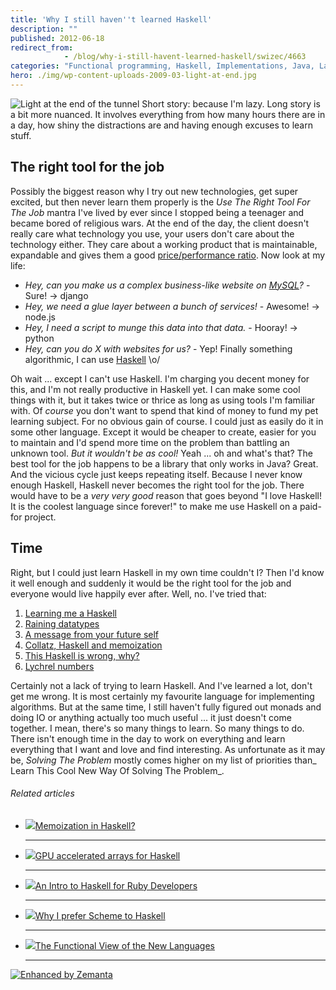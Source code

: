 ```yaml
---
title: 'Why I still haven''t learned Haskell'
description: ""
published: 2012-06-18
redirect_from: 
            - /blog/why-i-still-havent-learned-haskell/swizec/4663
categories: "Functional programming, Haskell, Implementations, Java, Languages, Programming, Tools, Uncategorized"
hero: ./img/wp-content-uploads-2009-03-light-at-end.jpg
---
```


![Light at the end of the tunnel](./img/wp-content-uploads-2009-03-light-at-end.jpg "Light at the end of the tunnel") Short story: because I'm lazy. Long story is a bit more nuanced. It involves everything from how many hours there are in a day, how shiny the distractions are and having enough excuses to learn stuff.

## The right tool for the job

Possibly the biggest reason why I try out new technologies, get super excited, but then never learn them properly is the _Use The Right Tool For The Job_ mantra I've lived by ever since I stopped being a teenager and became bored of religious wars. At the end of the day, the client doesn't really care what technology you use, your users don't care about the technology either. They care about a working product that is maintainable, expandable and gives them a good [price/performance ratio](http://en.wikipedia.org/wiki/Price/performance_ratio "Price/performance ratio"). Now look at my life:

-   _Hey, can you make us a complex business-like website on [MySQL](http://en.wikipedia.org/wiki/MySQL "MySQL")?_ - Sure! -> django
-   _Hey, we need a glue layer between a bunch of services!_ - Awesome! -> node.js
-   _Hey, I need a script to munge this data into that data._ - Hooray! -> python
-   _Hey, can you do X with websites for us?_ - Yep! Finally something algorithmic, I can use [Haskell](http://en.wikipedia.org/wiki/Haskell_%28programming_language%29 "Haskell (programming language)") \\o/

Oh wait ... except I can't use Haskell. I'm charging you decent money for this, and I'm not really productive in Haskell yet. I can make some cool things with it, but it takes twice or thrice as long as using tools I'm familiar with. Of _course_ you don't want to spend that kind of money to fund my pet learning subject. For no obvious gain of course. I could just as easily do it in some other language. Except it would be cheaper to create, easier for you to maintain and I'd spend more time on the problem than battling an unknown tool. _But it wouldn't be as cool!_ Yeah ... oh and what's that? The best tool for the job happens to be a library that only works in Java? Great. And the vicious cycle just keeps repeating itself. Because I never know enough Haskell, Haskell never becomes the right tool for the job. There would have to be a _very very good_ reason that goes beyond "I love Haskell! It is the coolest language since forever!" to make me use Haskell on a paid-for project.

## Time

Right, but I could just learn Haskell in my own time couldn't I? Then I'd know it well enough and suddenly it would be the right tool for the job and everyone would live happily ever after. Well, no. I've tried that:

1.  [Learning me a Haskell](http://swizec.com/blog/learning-me-a-haskell/swizec/3272)
2.  [Raining datatypes](http://swizec.com/blog/sabbatical-week-day-3-raining-datatypes/swizec/3293)
3.  [A message from your future self](http://swizec.com/blog/a-message-from-your-future-self/swizec/3377)
4.  [Collatz, Haskell and memoization](http://swizec.com/blog/collatz-haskell-and-memoization/swizec/3382)
5.  [This Haskell is wrong, why?](http://swizec.com/blog/this-haskell-is-wrong-why/swizec/3489)
6.  [Lychrel numbers](http://swizec.com/blog/lychrel-numbers/swizec/3559)

Certainly not a lack of trying to learn Haskell. And I've learned a lot, don't get me wrong. It is most certainly my favourite language for implementing algorithms. But at the same time, I still haven't fully figured out monads and doing IO or anything actually too much useful ... it just doesn't come together. I mean, there's so many things to learn. So many things to do. There isn't enough time in the day to work on everything and learn everything that I want and love and find interesting. As unfortunate as it may be, _Solving The Problem_ mostly comes higher on my list of priorities than_ Learn This Cool New Way Of Solving The Problem_.

###### Related articles

-   [![](http://i.zemanta.com/94679149_80_80.jpg)](http://stackoverflow.com/questions/3208258/memoization-in-haskell)[Memoization in Haskell?](http://stackoverflow.com/questions/3208258/memoization-in-haskell)

    * * *

-   [![](http://i.zemanta.com/88781041_80_80.jpg)](http://justtesting.org/gpu-accelerated-array-computations-in-haskell)[GPU accelerated arrays for Haskell](http://justtesting.org/gpu-accelerated-array-computations-in-haskell)

    * * *

-   [![](http://i.zemanta.com/noimg_00_80_80.jpg)](http://www.free-variable.org/2012/05/an-intro-to-haskell-for-ruby-programmers/)[An Intro to Haskell for Ruby Developers](http://www.free-variable.org/2012/05/an-intro-to-haskell-for-ruby-programmers/)

    * * *

-   [![](http://i.zemanta.com/noimg_08_80_80.jpg)](http://slidetocode.com/2012/04/09/why-i-prefer-scheme-to-haskell/)[Why I prefer Scheme to Haskell](http://slidetocode.com/2012/04/09/why-i-prefer-scheme-to-haskell/)

    * * *

-   [![](http://i.zemanta.com/noimg_11_80_80.jpg)](http://www.i-programmer.info/professional-programmer/i-programmer/3892-the-functional-view-of-the-new-languages.html)[The Functional View of the New Languages](http://www.i-programmer.info/professional-programmer/i-programmer/3892-the-functional-view-of-the-new-languages.html)

    * * *

[![Enhanced by Zemanta](http://img.zemanta.com/zemified_e.png?x-id=b8c535c5-2cdf-47f7-8371-444768f084df)](http://www.zemanta.com/?px "Enhanced by Zemanta")

